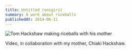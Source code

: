 ```yaml
---
title: Untitled (onigiri)
summary: A work about riceballs
publishedAt: 2014-06-11
---
```


![Tom Hackshaw making riceballs with his mother](/2014/hands.jpg)

Video, in collaboration with my mother, Chiaki Hackshaw.
